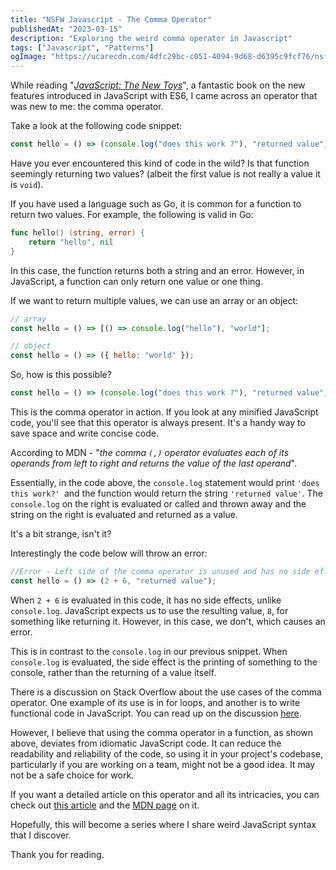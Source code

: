 ```yaml
---
title: "NSFW Javascript - The Comma Operator"
publishedAt: "2023-03-15"
description: "Exploring the weird comma operator in Javascript"
tags: ["Javascript", "Patterns"]
ogImage: "https://ucarecdn.com/4dfc29bc-c051-4094-9d68-d6395c9fcf76/nsfwjs.png"
---
```


While reading "[_JavaScript: The New Toys_](https://www.amazon.co.uk/JavaScript-Toys-T-J-Crowder/dp/1119367956)", a fantastic book on the new features introduced in JavaScript with ES6, I came across an operator that was new to me: the comma operator.

Take a look at the following code snippet:

```js
const hello = () => (console.log("does this work ?"), "returned value");
```

Have you ever encountered this kind of code in the wild? Is that function seemingly returning two values? (albeit the first value is not really a value it is `void`).

If you have used a language such as Go, it is common for a function to return two values. For example, the following is valid in Go:

```go
func hello() (string, error) {
    return "hello", nil
}
```

In this case, the function returns both a string and an error. However, in JavaScript, a function can only return one value or one thing.

If we want to return multiple values, we can use an array or an object:

```js
// array
const hello = () => [() => console.log("hello"), "world"];

// object
const hello = () => ({ hello: "world" });
```

So, how is this possible?

```js
const hello = () => (console.log("does this work ?"), "returned value");
```

This is the comma operator in action. If you look at any minified JavaScript code, you'll see that this operator is always present. It's a handy way to save space and write concise code.

According to MDN - "_the comma `(,)` operator evaluates each of its operands from left to right and returns the value of the last operand_".

Essentially, in the code above, the `console.log` statement would print `'does this work?' `and the function would return the string `'returned value'`. The `console.log` on the right is evaluated or called and thrown away and the string on the right is evaluated and returned as a value.

It's a bit strange, isn't it?

Interestingly the code below will throw an error:

```js
//Error - Left side of the comma operator is unused and has no side effects.
const hello = () => (2 + 6, "returned value");
```

When `2 + 6` is evaluated in this code, it has no side effects, unlike `console.log`. JavaScript expects us to use the resulting value, `8`, for something like returning it. However, in this case, we don't, which causes an error.

This is in contrast to the `console.log` in our previous snippet. When `console.log` is evaluated, the side effect is the printing of something to the console, rather than the returning of a value itself.

There is a discussion on Stack Overflow about the use cases of the comma operator. One example of its use is in for loops, and another is to write functional code in JavaScript. You can read up on the discussion [here](https://stackoverflow.com/questions/9579546/when-is-the-comma-operator-useful).

However, I believe that using the comma operator in a function, as shown above, deviates from idiomatic JavaScript code. It can reduce the readability and reliability of the code, so using it in your project's codebase, particularly if you are working on a team, might not be a good idea. It may not be a safe choice for work.

If you want a detailed article on this operator and all its intricacies, you can check out [this article](https://javascriptweblog.wordpress.com/2011/04/04/the-javascript-comma-operator/) and the [MDN page](https://developer.mozilla.org/en-US/docs/Web/JavaScript/Reference/Operators/Comma_Operator) on it.

Hopefully, this will become a series where I share weird JavaScript syntax that I discover.

Thank you for reading.
